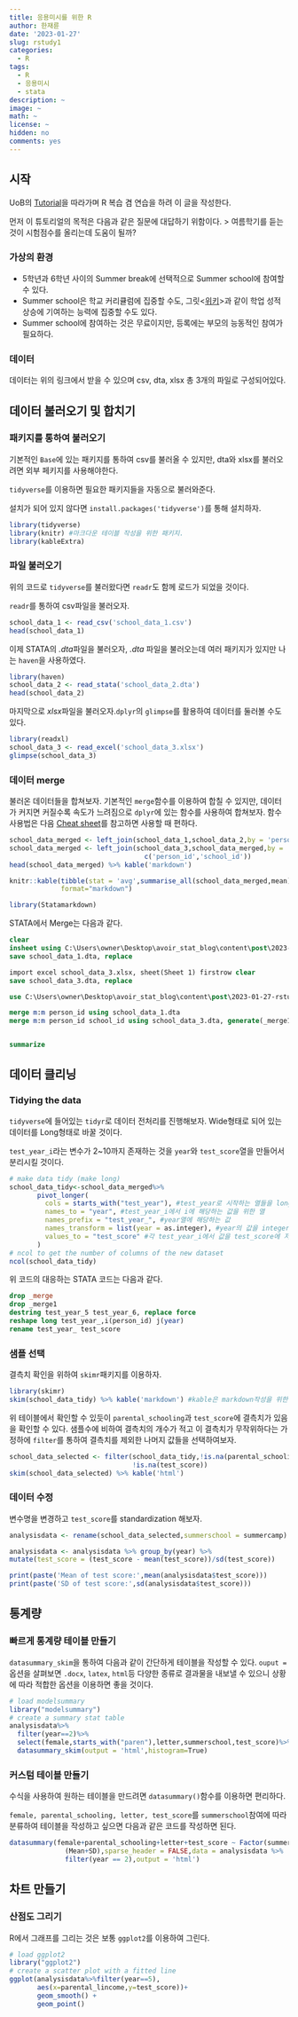 ```yaml
---
title: 응용미시를 위한 R
author: 한재륜
date: '2023-01-27'
slug: rstudy1
categories:
  - R
tags:
  - R
  - 응용미시
  - stata
description: ~
image: ~
math: ~
license: ~
hidden: no
comments: yes
---
```

## 시작
UoB의 [Tutorial](https://hhsievertsen.shinyapps.io/applied_econ_with_R_dynamic/#section-research-question-data)을 따라가며 R 복습 겸 연습을 하려 이 글을 작성한다.

먼저 이 튜토리얼의 목적은 다음과 같은 질문에 대답하기 위함이다.
> 여름학기를 듣는 것이 시험점수를 올리는데 도움이 될까?

### 가상의 환경
- 5학년과 6학년 사이의 Summer break에 선택적으로 Summer school에 참여할 수 있다.
- Summer school은 학교 커리큘럼에 집중할 수도, 그릿<[위키](https://ko.wikipedia.org/wiki/%EA%B7%B8%EB%A6%BF)>과 같이 학업 성적 상승에 기여하는 능력에 집중할 수도 있다.
- Summer school에 참여하는 것은 무료이지만, 등록에는 부모의 능동적인 참여가 필요하다.

### 데이터
데이터는 위의 링크에서 받을 수 있으며 csv, dta, xlsx 총 3개의 파일로 구성되어있다.

## 데이터 불러오기 및 합치기
### 패키지를 통하여 불러오기
기본적인 `Base`에 있는 패키지를 통하여 csv를 불러올 수 있지만, dta와 xlsx를 불러오려면 외부 페키지를 사용해야한다.

`tidyverse`를 이용하면 필요한 패키지들을 자동으로 불러와준다. 

설치가 되어 있지 않다면 `install.packages('tidyverse')`를 통해 설치하자.
```r
library(tidyverse)
library(knitr) #마크다운 테이블 작성을 위한 패키지.
library(kableExtra)
```

### 파일 불러오기
위의 코드로 `tidyverse`를 불러왔다면 `readr`도 함께 로드가 되었을 것이다.

`readr`를 통하여 csv파일을 불러오자.

```r
school_data_1 <- read_csv('school_data_1.csv')
head(school_data_1)
```

이제 STATA의 *.dta*파일을 불러오자, *.dta* 파일을 불러오는데 여러 패키지가 있지만 나는 `haven`을 사용하였다.

```r
library(haven)
school_data_2 <- read_stata('school_data_2.dta')
head(school_data_2)
```

마지막으로 *xlsx*파일을 불러오자.`dplyr`의 `glimpse`를 활용하여 데이터를 둘러볼 수도 있다.

```r
library(readxl)
school_data_3 <- read_excel('school_data_3.xlsx')
glimpse(school_data_3)
```

### 데이터 merge
불러온 데이터들을 합쳐보자. 기본적인 `merge`함수를 이용하여 합칠 수 있지만, 데이터가 커지면 커질수록 속도가 느려짐으로 `dplyr`에 있는 함수를 사용하여 합쳐보자. 함수 사용법은 다음 [Cheat sheet](https://posit.co/resources/cheatsheets/)를 참고하면 사용할 때 편하다.

```r
school_data_merged <- left_join(school_data_1,school_data_2,by = 'person_id') 
school_data_merged <- left_join(school_data_3,school_data_merged,by = 
                                  c('person_id','school_id'))
head(school_data_merged) %>% kable('markdown')
```

```r
knitr::kable(tibble(stat = 'avg',summarise_all(school_data_merged,mean)),
             format="markdown")
```

```r
library(Statamarkdown)
```

STATA에서 Merge는 다음과 같다.

```stata
clear
insheet using C:\Users\owner\Desktop\avoir_stat_blog\content\post\2023-01-27-rstudy1\school_data_1.csv, clear
save school_data_1.dta, replace

import excel school_data_3.xlsx, sheet(Sheet 1) firstrow clear 
save school_data_3.dta, replace

use C:\Users\owner\Desktop\avoir_stat_blog\content\post\2023-01-27-rstudy1\school_data_2.dta

merge m:m person_id using school_data_1.dta
merge m:m person_id school_id using school_data_3.dta, generate(_merge1)


summarize

```

## 데이터 클리닝
### Tidying the data

`tidyverse`에 들어있는 `tidyr`로 데이터 전처리를 진행해보자. Wide형태로 되어 있는 데이터를 Long형태로 바꿀 것이다.

`test_year_i`라는 변수가 2~10까지 존재하는 것을 `year`와 `test_score`열을 만들어서 분리시킬 것이다.

```r
# make data tidy (make long)
school_data_tidy<-school_data_merged%>%
       pivot_longer(
         cols = starts_with("test_year"), #test_year로 시작하는 열들을 long 형태로
         names_to = "year", #test_year_i에서 i에 해당하는 값을 위한 열
         names_prefix = "test_year_", #year열에 해당하는 값
         names_transform = list(year = as.integer), #year의 값을 integer로 변환
         values_to = "test_score" #각 test_year_i에서 값을 test_score에 저장
       )
# ncol to get the number of columns of the new dataset
ncol(school_data_tidy)
```

위 코드의 대응하는 STATA 코드는 다음과 같다.

```stata
drop _merge 
drop _merge1 
destring test_year_5 test_year_6, replace force
reshape long test_year_,i(person_id) j(year)
rename test_year_ test_score
```

### 샘플 선택
결측치 확인을 위하여 `skimr`패키지를 이용하자.
```r
library(skimr)
skim(school_data_tidy) %>% kable('markdown') #kable은 markdown작성을 위한것으로 작성할 필요 없다.
```

위 테이블에서 확인할 수 있듯이 `parental_schooling`과 `test_score`에 결측치가 있음을 확인할 수 있다. 샘플수에 비하여 결측치의 개수가 적고 이 결측치가 무작위하다는 가정하에 `filter`를 통하여 결측치를 제외한 나머지 값들을 선택하여보자.

```r
school_data_selected <- filter(school_data_tidy,!is.na(parental_schooling),
                               !is.na(test_score))
skim(school_data_selected) %>% kable('html')
```

### 데이터 수정
변수명을 변경하고 `test_score`를 standardization 해보자. 

```r
analysisdata <- rename(school_data_selected,summerschool = summercamp) #summercamp변수를 summerschool로 변경

analysisdata <- analysisdata %>% group_by(year) %>% 
mutate(test_score = (test_score - mean(test_score))/sd(test_score))

print(paste('Mean of test score:',mean(analysisdata$test_score)))
print(paste('SD of test score:',sd(analysisdata$test_score)))
```

## 통계량
### 빠르게 통계량 테이블 만들기
`datasummary_skim`을 통하여 다음과 같이 간단하게 테이블을 작성할 수 있다. `ouput =`옵션을 살펴보면 `.docx`, `latex`, `html`등 다양한 종류로 결과물을 내보낼 수 있으니 상황에 따라 적합한 옵션을 이용하면 좋을 것이다.

```r
# load modelsummary
library("modelsummary")
# create a summary stat table
analysisdata%>%
  filter(year==2)%>%
  select(female,starts_with("paren"),letter,summerschool,test_score)%>%
  datasummary_skim(output = 'html',histogram=True)
```


### 커스텀 테이블 만들기

수식을 사용하여 원하는 테이블을 만드려면 `datasummary()`함수를 이용하면 편리하다.

`female, parental_schooling, letter, test_score`를 `summerschool`참여에 따라 분류하여 테이블을 작성하고 싶으면 다음과 같은 코드를 작성하면 된다.
```r
datasummary(female+parental_schooling+letter+test_score ~ Factor(summerschool)*
              (Mean+SD),sparse_header = FALSE,data = analysisdata %>%
              filter(year == 2),output = 'html')
```

## 차트 만들기
### 산점도 그리기

R에서 그래프를 그리는 것은 보통 `ggplot2`를 이용하여 그린다.
```r
# load ggplot2
library("ggplot2")
# create a scatter plot with a fitted line
ggplot(analysisdata%>%filter(year==5),  
       aes(x=parental_lincome,y=test_score))+
       geom_smooth() +
       geom_point()
```

